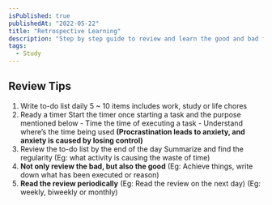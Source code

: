 ```yaml
---
isPublished: true
publishedAt: "2022-05-22"
title: "Retrospective Learning"
description: "Step by step guide to review and learn the good and bad from the progress on daily basis."
tags:
  - Study
---
```


## Review Tips

1. Write to-do list daily
   5 ~ 10 items includes work, study or life chores
2. Ready a timer
   Start the timer once starting a task and the purpose mentioned below 
       - Time the time of executing a task 
       - Understand where’s the time being used
   **(Procrastination leads to anxiety, and anxiety is caused by losing control)**
3. Review the to-do list by the end of the day
   Summarize and find the regularity
   (Eg: what activity is causing the waste of time)
4. **Not only review the bad, but also the good**
   (Eg: Achieve things, write down what has been executed or reason)
5. **Read the review periodically**
   (Eg: Read the review on the next day)
   (Eg: weekly, biweekly or monthly)
